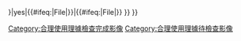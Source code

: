 {{imbox
| type       = license
| image      = [[File:NotCommons-emblem-copyrighted.svg|64px|受版權保護]]
| imageright = [[Image:Flag of the United Kingdom.svg|64px|]]
| text       = 本作品受英國'''[[皇室著作權]]'''保護。分發本作品的限制在原先出版它的網站有所指示，而且此處之重製不會改變該等限制。那些條款可能包括但不限於：其重製須準確、在任何格式或媒體下皆為免費提供、以及不用在誤導的環境。您必須識別作品來源以及承認其[[維基百科:版權|著作權]]狀態。{{le|英國公共部門信息辦公室|Office of Public Sector Information}}在官方函件指明官方著作權下的作品'''不能'''以[[GNU自由文檔協議]]再授權。<br />

從而，基於不容許自由地修改本作品，此種情況在維基百科屬於'''非自由授權'''。有鑑及本圖：

*'''只用于该图像所代表的政府機構、組織、物品，或活動、事件等条目；'''
*'''可以合理的预期，目前不可能存在或创建自由授權的作品；'''
*儲存於美國伺服器、由非牟利的[[wmf:|維基媒體基金會]]營運的[[#|中文維基百科]]；

使用本圖的維基百科編輯者相信，可以根據[[美國著作權法]]或當地[[著作權法]]的「'''[[合理使用]]'''」原則。用作他用，不論於維基百科抑或他處，均可能會因為失去「合理使用」的資格而構成侵犯著作權，請參閱[[Wikipedia:合理使用]]和[[Wikipedia:著作權資訊]]。<br/>
<span class="licensetpl_short licensetpl_long" style="display: none">合理使用</span>
<span class="licensetpl_link" style="display: none">{{fullurl:{{FULLPAGENAME}}}}</span>

|below={{#ifeq:{{{image_has_rationale|{{{image has rationale}}}}}}|yes|{{#ifeq:{{NAMESPACE}}|File|[[Category:合理使用理據檢查完成影像]]}}|{{Uploader information|additional notes=
# 本模板只用在英國皇家著作權作品。

}}{{#ifeq:{{NAMESPACE}}|File|[[Category:合理使用理據待檢查影像]]}} }}
}}{{image other
| [[Category:{{{1|皇家版权图像}}}|{{PAGENAME}}]]
}}{{Non-free with ND}}{{Non-free media}}<noinclude>
{{documentation}}
</noinclude>